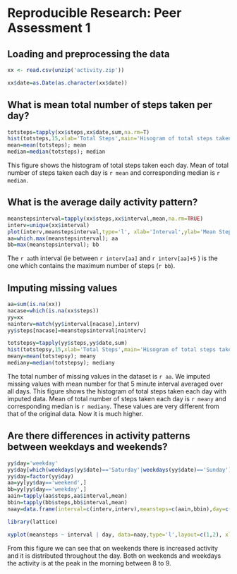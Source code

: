 # Reproducible Research: Peer Assessment 1


## Loading and preprocessing the data

```r
xx <- read.csv(unzip('activity.zip'))

xx$date=as.Date(as.character(xx$date))

```

## What is mean total number of steps taken per day?

```r
totsteps=tapply(xx$steps,xx$date,sum,na.rm=T)
hist(totsteps,15,xlab='Total Steps',main='Hisogram of total steps taken each day')
mean=mean(totsteps); mean
median=median(totsteps); median
```

This figure shows the histogram of total steps taken each day. 
Mean of total number of steps taken each day is `r mean` and corresponding median is `r median`.

## What is the average daily activity pattern?

```r
meanstepsinterval=tapply(xx$steps,xx$interval,mean,na.rm=TRUE)
interv=unique(xx$interval)
plot(interv,meanstepsinterval,type='l', xlab='Interval',ylab='Mean Steps')
aa=which.max(meanstepsinterval); aa
bb=max(meanstepsinterval); bb
```

The `r aa`th interval (ie between `r interv[aa]` and `r interv[aa]+5` ) is the one which contains the maximum number of steps (`r bb`). 


## Imputing missing values

```r
aa=sum(is.na(xx))
nacase=which(is.na(xx$steps))
yy=xx
nainterv=match(yy$interval[nacase],interv)
yy$steps[nacase]=meanstepsinterval[nainterv]

totstepsy=tapply(yy$steps,yy$date,sum)
hist(totstepsy,15,xlab='Total Steps',main='Hisogram of total steps taken each day')
meany=mean(totstepsy); meany
mediany=median(totstepsy); mediany

```

The total number of missing values in the dataset is `r aa`. We imputed missing values with mean number for that 5 minute interval averaged over all days.
This figure shows the histogram of total steps taken each day with imputed data. 
Mean of total number of steps taken each day is `r meany` and corresponding median is `r mediany`. These values are very different from that of the original data. Now it is much higher.


## Are there differences in activity patterns between weekdays and weekends?


```r
yy$day='weekday'
yy$day[which(weekdays(yy$date)=='Saturday'|weekdays(yy$date)=='Sunday')]='weekend'
yy$day=factor(yy$day)
aa=yy[yy$day=='weekend',]
bb=yy[yy$day=='weekday',]
aain=tapply(aa$steps,aa$interval,mean)
bbin=tapply(bb$steps,bb$interval,mean)
naay=data.frame(interval=c(interv,interv),meansteps=c(aain,bbin),day=c(rep('weekend',288),rep('weekday',288)))

library(lattice)

xyplot(meansteps ~ interval | day, data=naay,type='l',layout=c(1,2), xlab='Interval', ylab='Number of steps')

```

From this figure we can see that on weekends there is increased activity and it is distributed throughout the day. Both on weekends and weekdays the activity is at the peak in the morning between 8 to 9. 